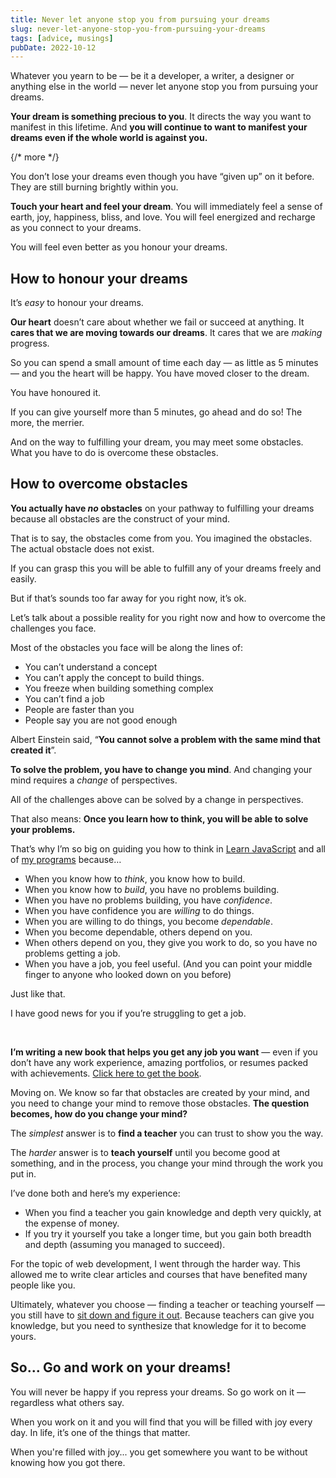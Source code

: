 ```yaml
---
title: Never let anyone stop you from pursuing your dreams
slug: never-let-anyone-stop-you-from-pursuing-your-dreams
tags: [advice, musings]
pubDate: 2022-10-12
---
```


Whatever you yearn to be — be it a developer, a writer, a designer or anything else in the world — never let anyone stop you from pursuing your dreams.

**Your dream is something precious to you**. It directs the way you want to manifest in this lifetime. And **you will continue to want to manifest your dreams even if the whole world is against you.**

{/* more */}

You don’t lose your dreams even though you have “given up” on it before. They are still burning brightly within you.

**Touch your heart and feel your dream**. You will immediately feel a sense of earth, joy, happiness, bliss, and love. You will feel energized and recharge as you connect to your dreams.

You will feel even better as you honour your dreams.

## How to honour your dreams

It’s _easy_ to honour your dreams.

**Our heart** doesn’t care about whether we fail or succeed at anything. It **cares that we are moving towards our dreams**. It cares that we are _making_ progress.

So you can spend a small amount of time each day — as little as 5 minutes — and you the heart will be happy. You have moved closer to the dream.

You have honoured it.

If you can give yourself more than 5 minutes, go ahead and do so! The more, the merrier.

And on the way to fulfilling your dream, you may meet some obstacles. What you have to do is overcome these obstacles.

## How to overcome obstacles

**You actually have _no_ obstacles** on your pathway to fulfilling your dreams because all obstacles are the construct of your mind.

That is to say, the obstacles come from you. You imagined the obstacles. The actual obstacle does not exist.

If you can grasp this you will be able to fulfill any of your dreams freely and easily.

But if that’s sounds too far away for you right now, it’s ok.

Let’s talk about a possible reality for you right now and how to overcome the challenges you face.

Most of the obstacles you face will be along the lines of:

- You can’t understand a concept
- You can’t apply the concept to build things.
- You freeze when building something complex
- You can’t find a job
- People are faster than you
- People say you are not good enough

Albert Einstein said, “**You cannot solve a problem with the same mind that created it**”.

**To solve the problem, you have to change you mind**. And changing your mind requires a _change_ of perspectives.

All of the challenges above can be solved by a change in perspectives.

That also means: **Once you learn how to think, you will be able to solve your problems.**

That’s why I’m so big on guiding you how to think in [Learn JavaScript](https://learnjavascript.today) and all of [my programs](/courses) because…

- When you know how to _think_, you know how to build.
- When you know how to _build_, you have no problems building.
- When you have no problems building, you have _confidence_.
- When you have confidence you are _willing_ to do things.
- When you are willing to do things, you become _dependable_.
- When you become dependable, others depend on you.
- When others depend on you, they give you work to do, so you have no problems getting a job.
- When you have a job, you feel useful. (And you can point your middle finger to anyone who looked down on you before)

Just like that.

<Callout>
I have good news for you if you’re struggling to get a job.

&nbsp;

**I’m writing a new book that helps you get any job you want** — even if you don’t have any work experience, amazing portfolios, or resumes packed with achievements. [Click here to get the book](https://zellwk-com.ck.page/f515d8655d).

</Callout>

Moving on. We know so far that obstacles are created by your mind, and you need to change your mind to remove those obstacles. **The question becomes, how do you change your mind?**

The _simplest_ answer is to **find a teacher** you can trust to show you the way.

The _harder_ answer is to **teach yourself** until you become good at something, and in the process, you change your mind through the work you put in.

I’ve done both and here’s my experience:

- When you find a teacher you gain knowledge and depth very quickly, at the expense of money.
- If you try it yourself you take a longer time, but you gain both breadth and depth (assuming you managed to succeed).

For the topic of web development, I went through the harder way. This allowed me to write clear articles and courses that have benefited many people like you.

Ultimately, whatever you choose — finding a teacher or teaching yourself — you still have to [sit down and figure it out](/blog/figure-it-out/). Because teachers can give you knowledge, but you need to synthesize that knowledge for it to become yours.

## So... Go and work on your dreams!

You will never be happy if you repress your dreams. So go work on it — regardless what others say.

When you work on it and you will find that you will be filled with joy every day. In life, it’s one of the things that matter.

When you're filled with joy... you get somewhere you want to be without knowing how you got there.
